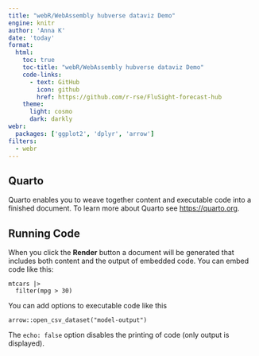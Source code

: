 ```yaml
---
title: "webR/WebAssembly hubverse dataviz Demo"
engine: knitr
author: 'Anna K'
date: 'today'
format: 
  html:
    toc: true
    toc-title: "webR/WebAssembly hubverse dataviz Demo"
    code-links:
      - text: GitHub
        icon: github
        href: https://github.com/r-rse/FluSight-forecast-hub
    theme: 
      light: cosmo
      dark: darkly
webr: 
  packages: ['ggplot2', 'dplyr', 'arrow']
filters: 
  - webr
---
```


## Quarto

Quarto enables you to weave together content and executable code into a finished document. To learn more about Quarto see <https://quarto.org>.

## Running Code

When you click the **Render** button a document will be generated that includes both content and the output of embedded code. You can embed code like this:

```web-r
mtcars |> 
  filter(mpg > 30)
```

You can add options to executable code like this

```web-r
arrow::open_csv_dataset("model-output")
```

The `echo: false` option disables the printing of code (only output is displayed).
